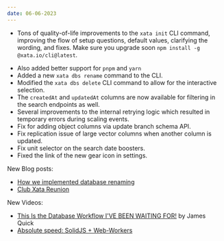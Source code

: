 ```yaml
---
date: 06-06-2023
---
```


- Tons of quality-of-life improvements to the `xata init` CLI command, improving the
  flow of setup questions, default values, clarifying the wording, and fixes. Make sure
  you upgrade soon `npm install -g @xata.io/cli@latest`.

<ArticleImage
  src="https://github.com/xataio/mdx-changelog/raw/main/images/xata-init-run.png"
  width="568"
  height="382"
  alt="Xata CLI init"
  caption="xata init"
  position="center"
/>

- Also added better support for `pnpm` and `yarn`
- Added a new `xata dbs rename` command to the CLI.
- Modified the `xata dbs delete` CLI command to allow for the interactive selection.
- The `createdAt` and `updatedAt` columns are now available for filtering in the search
  endpoints as well.
- Several improvements to the internal retrying logic which resulted in temporary errors
  during scaling events.
- Fix for adding object columns via update branch schema API.
- Fix replication issue of large vector columns when another column is updated.
- Fix unit selector on the search date boosters.
- Fixed the link of the new gear icon in settings.

New Blog posts:

- [How we implemented database renaming](https://xata.io/blog/database-rename)
- [Club Xata Reunion](https://xata.io/blog/company-offsite-milan-2023)

New Videos:

- [This Is the Database Workflow I'VE BEEN WAITING FOR!](https://www.youtube.com/watch?v=VrpyWLB3V1c&t=364s&ab_channel=JamesQQuick) by James Quick
- [Absolute speed: SolidJS + Web-Workers](https://www.youtube.com/watch?v=Ll2zt2m5Z5A&ab_channel=Atila)
